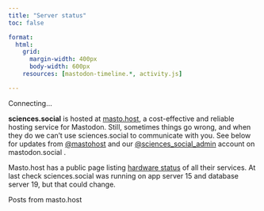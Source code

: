 ```yaml
---
title: "Server status"
toc: false

format:
  html:
    grid: 
      margin-width: 400px
      body-width: 600px
    resources: [mastodon-timeline.*, activity.js]

---
```

<link rel="stylesheet" href="mastodon-timeline.css" />
<!-- <div class-"alert alert-danger">Uncomment and replace this text to add banner.</div> -->
<div id="server-status" class="alert alert-info">Connecting...</div>
**sciences.social** is hosted at [masto.host](https://masto.host), a cost-effective and reliable hosting
service for Mastodon. Still, sometimes things go wrong, and when they do we can't use sciences.social to
communicate with you. See below for updates from [@mastohost](https://mastodon.social/@mastohost) and our
[@sciences_social_admin](https://mastodon.social/@sciences_social_admin) account on mastodon.social .

Masto.host has a public page listing [hardware status](https://status.masto.host/) of all their services. At last check sciences.social
was running on app server 15 and database server 19, but that could change.

<div class="mt-container">
<div id="mt-error">
</div>
<div class="mt-timeline"><div id="mt-body" class="mt-body" role="feed"><div class="loading-spinner"></div></div></div>
<script src="mastodon-timeline.js"></script>
<script src="activity.js"></script>
</div>

<div class="mt-container">

<p style="color:var(--content-text)">Posts from masto.host</p>
<div class="mt-timeline"><div id="mt-masto" class="mt-body" role="feed"><div class="loading-spinner"></div></div></div>

</div>

<script>
window.addEventListener("load", () => {

  const adminTimeline = new MastodonApi({
    container_body_id: "mt-body",
    error_elem_id: "mt-error",
    spinner_class: "loading-spinner",
    default_theme: "auto",
    instance_url: "https://mastodon.social",
    timeline_type: "profile",
    user_id: "111203165606723779",
    profile_name: "sciences_social_admin",
    hashtag_name: "",
    toots_limit: "3",
    hide_unlisted: true,
    hide_reblog: false,
    hide_replies: false,
    hide_preview_link: false,
    markdown_blockquote: false,
    hide_counter_bar: true,
    text_max_lines: "0",
    link_see_more: "See more",
  });

  const mastoTimeline = new MastodonApi({
    container_body_id: "mt-masto",
    error_elem_id: "mt-error",
    spinner_class: "loading-spinner",
    default_theme: "auto",
    instance_url: "https://mastodon.social",
    timeline_type: "profile",
    user_id: "317637",
    profile_name: "mastohost",
    hashtag_name: "",
    toots_limit: "25",
    hide_unlisted: true,
    hide_reblog: true,
    hide_replies: true,
    hide_preview_link: false,
    hide_emojos: false,
    markdown_blockquote: false,
    hide_counter_bar: true,
    text_max_lines: "0",
    link_see_more: "See more",
  });
});
</script>

